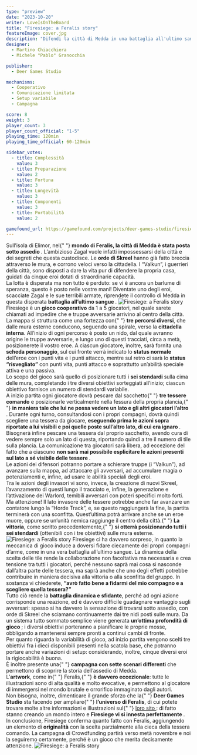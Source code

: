 ```yaml
---
type: "preview"
date: "2023-10-20"
writer: LoveIsOnTheBoard
title: "Firesiege: a Feralis story"
featureImage: cover.jpg
description: "Difendi la città di Medda in una battaglia all'ultimo sangue!"
designer:
  - Martino Chiacchiera
  - Michele "Pablo" Granocchia

publisher:
  - Deer Games Studio

mechanisms:
  - Cooperativo
  - Comunicazione limitata
  - Setup variabile
  - Campagna

score: 8
weight: 3
player_count: 3
player_count_official: "1-5"
playing_time: 120min
playing_time_official: 60-120min

sidebar_votes:
  - title: Complessità
    value: 3
  - title: Preparazione
    value: 2
  - title: Fortuna
    value: 3
  - title: Longevità
    value: 3
  - title: Componenti
    value: 3
  - title: Portabilità
    value: 2

gamefound_url: https://gamefound.com/projects/deer-games-studio/firesiege
---
```


<Setting>
  Sull’isola di Elimor, nel{" "}
  <strong>
    mondo di Feralis, la città di Medda è stata posta sotto assedio
  </strong>
  . L’ambizioso Zagal vuole infatti impossessarsi della città e dei segreti che questa
  custodisce. Le <strong>orde di Skreel</strong> hanno già fatto breccia attraverso
  le mura, e corrono veloci verso la cittadella. I “Valkun”, i guerrieri della città,
  sono disposti a dare la vita pur di difendere la propria casa, guidati da cinque
  eroi dotati di straordinarie capacità.
  <br />
  La lotta è disperata ma non tutto è perduto: se vi è ancora un barlume di speranza,
  questo è posto nelle vostre mani! Diventate uno degli eroi, scacciate Zagal e le
  sue terribili armate, riprendete il controllo di Medda in questa disperata <strong>
    battaglia all’ultimo sangue
  </strong>.
</Setting>

<img src="./game1.jpg" alt="Firesiege: a Feralis story" />

<Rules>
  Firesiege è un <strong>gioco cooperativo</strong> da 1 a 5 giocatori, nel
  quale sarete chiamati ad impedire che e truppe avversarie arrivino al centro
  della città.
  <br />
  La mappa si struttura come una fortezza con{" "}
  <strong>tre percorsi diversi</strong>, che dalle mura esterne conducono,
  seguendo una spirale, verso la <strong>cittadella interna</strong>. All’inizio
  di ogni percorso è posto un nido, dal quale avranno origine le truppe
  avversarie, e lungo uno di questi tracciati, circa a metà, posizionerete il
  vostro eroe. A ciascun giocatore, inoltre, sarà fornita una
  <strong> scheda personaggio</strong>, sul cui fronte verrà indicato lo <strong>
    status normale
  </strong> dell’eroe con i punti vita e i punti attacco, mentre sul retro ci sarà
  lo <strong>status “risvegliato”</strong> con punti vita, punti attacco e soprattutto
  un’abilità speciale attiva e una passiva.
  <br />
  Lo scopo del gioco sarà quello di posizionare tutti i <strong>
    sei stendardi
  </strong> sulla cima delle mura, completando i tre diversi obiettivi sorteggiati
  all’inizio; ciascun obiettivo fornisce un numero di stendardi variabile.
  <br />A inizio partita ogni giocatore dovrà pescare dal sacchetto{" "}
  <strong>tre tessere comando</strong> e posizionarle verticalmente nella
  fessura della propria plancia,{" "}
  <strong>
    in maniera tale che lui ne possa vedere un lato e gli altri giocatori
    l’altro
  </strong>
  . Durante ogni turno, consultandosi con i propri compagni, dovrà quindi scegliere
  una tessera da giocare, <strong>
    eseguendo prima le azioni sopra riportate a lui visibili e poi quelle poste
    sull’altro lato, di cui era ignaro
  </strong>. Bisognerà infine pescare una tessera dal proprio sacchetto, avendo cura
  di vedere sempre solo un lato di questa, riportando quindi a tre il numero di tile
  sulla plancia. La comunicazione tra giocatori sarà libera, ad eccezione del fatto
  che a ciascuno <strong>
    non sarà mai possibile esplicitare le azioni presenti sul lato a sé visibile
    delle tessere
  </strong>
  .
  <br />
  Le azioni dei difensori potranno portare a schierare truppe (i “Valkun”), ad
  avanzare sulla mappa, ad attaccare gli avversari, ad accumulare magia o
  potenziamenti e, infine, ad usare le abilità speciali degli eroi.
  <br />
  Tra le azioni degli invasori vi sono, invece, la creazione di nuovi Skreel,
  l’avanzamento di questi lungo il tracciato e, infine, la generazione e
  l’attivazione dei Warlord, temibili avversari con poteri specifici molto
  forti.
  <br />
  Ma attenzione! Il lato invasore delle tessere potrebbe anche far avanzare un
  contatore lungo la “Horde Track”, e, se questo raggiungerà la fine, la partita
  terminerà con una sconfitta. Quest’ultima potrà arrivare anche se un eroe
  muore, oppure se un’unità nemica raggiunge il centro della città.{" "}
  <strong>La vittoria</strong>, come scritto precedentemente,{" "}
  <strong>si otterrà posizionando tutti i sei stendardi</strong> (ottenibili con
  i tre obiettivi) sulle mura esterne.
</Rules>

<img src="./game2.jpg" alt="Firesiege: a Feralis story" />

<Feedback>
  Firesiege ci ha davvero sorpreso, in quanto la meccanica di gioco induce a
  doversi fidare ciecamente dei propri compagni d’arme, come in una vera
  battaglia all’ultimo sangue. La dinamica della scelta delle tile rende la
  collaborazione non facoltativa ma necessaria e crea tensione tra tutti i
  giocatori, perché nessuno saprà mai cosa si nasconde dall’altra parte delle
  tessera, ma saprà anche che uno degli effetti potrebbe contribuire in maniera
  decisiva alla vittoria o alla sconfitta del gruppo. In sostanza vi chiederete,
  <strong>
    “avrò fatto bene a fidarmi del mio compagno e a scegliere quella tessera?”
  </strong>
  <br />
  Tutto ciò rende la <strong>battaglia dinamica e sfidante</strong>, perché ad ogni
  azione corrisponde una reazione, ed è davvero difficile guadagnare vantaggio sugli
  avversari: spesso si ha davvero la sensazione di trovarsi sotto assedio, con orde
  di Skreel che sciamano continuamente dai tre nidi posti sulle mura. Da un sistema
  tutto sommato semplice viene generata <strong>
    un’ottima profondità di gioco
  </strong>; i diversi obiettivi porteranno a pianificare le proprie mosse, obbligando
  a mantenersi sempre pronti a continui cambi di fronte.
  <br />
  Per quanto riguarda la variabilità di gioco, ad inizio partita vengono scelti tre
  obiettivi fra i dieci disponibili presenti nella scatola base, che potranno portare
  anche variazioni di setup: considerando, inoltre, cinque diversi eroi la rigiocabilità
  è buona.
  <br />È inoltre presente una{" "}
  <strong>campagna con sette scenari differenti</strong> che permettono di
  scoprire la storia dell’assedio di Medda.
  <br />
  L’<strong>artwork</strong>, come in{" "}
  <Link to="/reviews/feralis/">Feralis</Link>,{" "}
  <strong>è davvero eccezionale</strong>: tutte le illustrazioni sono di alta
  qualità e molto evocative, e permettono al giocatore di immergersi nel mondo
  brutale e orrorifico immaginato dagli autori.
  <br />
  Non bisogna, inoltre, dimenticare il grande sforzo che la{" "}
  <strong>Deer Games Studio</strong> sta facendo per ampliare{" "}
  <strong>l’universo di Feralis</strong>, di cui potete trovare molte altre
  informazioni e illustrazioni sul{" "}
  <a href="https://deergamesstudio.com/feralis-lore/" target="_blank">
    loro sito
  </a>
  : di fatto stanno creando un mondo intero e <strong>
    Firesiege vi si innesta perfettamente
  </strong>.
  <br />
  In conclusione, Firesiege conferma quanto fatto con Feralis, aggiungendo un elemento
  di <strong>originalità</strong> con la scelta parzialmente alla cieca della tessera
  comando. La campagna di Crowdfunding partirà verso metà novembre e noi la seguiremo
  certamente, perché è un gioco che merita decisamente attenzione.
</Feedback>

<img src="./game3.jpg" alt="Firesiege: a Feralis story" />
